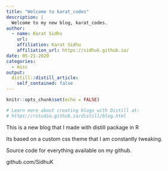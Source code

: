 ```yaml
---
title: "Welcome to karat_codes"
description: |
  Welcome to my new blog, karat_codes. 
author:
  - name: Karat Sidhu 
    url: 
    affiliation: Karat Sidhu
    affiliation_url: https://sidhuk.github.io/
date: 05-21-2020
categories:
  - misc
output:
  distill::distill_article:
    self_contained: false
---
```


```r
knitr::opts_chunk$set(echo = FALSE)

# Learn more about creating blogs with Distill at:
# https://rstudio.github.io/distill/blog.html

```


This is a new blog that I made with distill package in R

Its based on a custom css theme that I am constantly tweaking.

Source code for everything available on my github.

github.com/SidhuK



